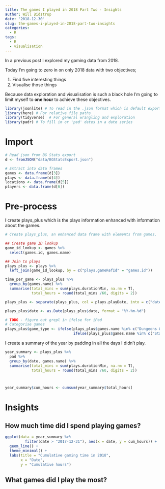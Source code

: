 ```yaml
---
title: The games I played in 2018 Part Two - Insights
author: Will Bidstrup
date: '2018-12-30'
slug: the-games-i-played-in-2018-part-two-insights
categories:
  - R
tags:
  - R
  - visualisation
---
```


In a previous post I explored my gaming data from 2018.  

Today I'm going to zero in on only 2018 data with two objectives;  

1. Find five interesting things  
2. Visualise those things  

Because data exploration and visualisation is such a black hole I'm going to limit myself to **one hour** to achieve these objectives.  


```r
library(jsonlite) # To read in the .json format which is default export from BG Stats
library(here) # For relative file paths
library(tidyverse)  # For general wrangling and exploration  
library(padr) # To fill in or 'pad' dates in a date series  
```


# Import

```r
# Read json from BG Stats export
d <- fromJSON("data/BGStatsExport.json")

```

```r
# Extract into data frames
games <- data.frame(d[3])
plays <- data.frame(d[4])
locations <- data.frame(d[5])
players <- data.frame(d[6])
```

# Pre-process

I create plays_plus which is the plays information enhanced with information about the games.  

```r
# Create plays_plus, an enhanced data frame with elements from games.  

## Create game ID lookup  
game_id_lookup <- games %>%
  select(games.id, games.name)

## Join to plays
plays_plus <- plays %>%
  left_join(game_id_lookup, by = c("plays.gameRefId" = "games.id"))
```

```r
time_per_game <- plays_plus %>%
  group_by(games.name) %>%
  summarise(total_mins = sum(plays.durationMin, na.rm = T),
            total_hours = round(total_mins /60, digits = 2))
```

```r
plays_plus <- separate(plays_plus, col = plays.playDate, into = c("date","time"), sep = " ")

plays_plus$date <- as.Date(plays_plus$date, format = "%Y-%m-%d")
```

```r
# TODO - figure out grepl in ifelse for iPad
# Categorise games
plays_plus$game_type <- ifelse(plays_plus$games.name %in% c("Dungeons & Dragons 5E", "Tales From The Loop", "Conan: Adventures In An Age Undreamed Of"), "RPG",
                               ifelse(plays_plus$games.name %in% c("Stardew Valley (iPad)", "Don’t Starve (iPad)", "Six Ages: Ride Like The Wind (iPad)", "Baldur’s Gate (iPad)"), "iPad","Other"))


```


I create a summary of the year by padding in all the days I didn't play.  

```r
year_summary <- plays_plus %>%
  pad %>%
  group_by(date, games.name) %>%
  summarise(total_mins = sum(plays.durationMin, na.rm = T),
            total_hours = round(total_mins /60, digits = 2)) 



year_summary$cum_hours <- cumsum(year_summary$total_hours)
```


# Insights

## How much time did I spend playing games?  


```r
ggplot(data = year_summary %>%
         filter(date > "2017-12-31"), aes(x = date, y = cum_hours)) +
  geom_line() +
  theme_minimal() +
  labs(title = "Cumulative gaming time in 2018",
       x = "Date",
       y = "Cumulative hours")
```


## What games did I play the most?  


